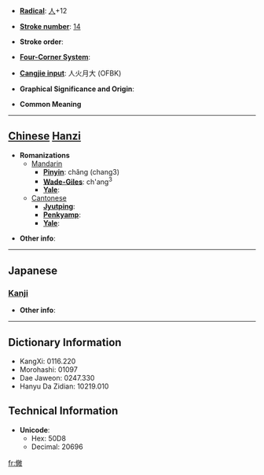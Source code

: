 * '''[[Wiktionary:Chinese radical index| Radical]]''': [[Wiktionary:Chinese radical index 人|人]]+12

* '''[[Wiktionary:Chinese total strokes index|Stroke number]]''': [[Wiktionary:Chinese total strokes index 14|14]]

* '''Stroke order''': 

* '''[[Wiktionary:Chinese four corner index|Four-Corner System]]''': 

* '''[[Wiktionary:Chinese Cangjie index|Cangjie input]]''': 人火月大 (OFBK)

* '''Graphical Significance and Origin''': 

* '''Common Meaning'''

----

== [[Chinese]] [[Hanzi]] ==

* '''Romanizations'''
** [[Mandarin]]
*** '''[[Pinyin]]''': chǎng (chang3)
*** '''[[Wade-Giles]]''': ch'ang<sup>3</sup>
*** '''[[Yale]]''': 
**[[Cantonese]]
***'''[[Jyutping]]''':
***'''[[Penkyamp]]''': 
***'''[[Yale]]''': 

* '''Other info''': 

----

==Japanese==
===[[Kanji]]===
{{kanji|on readings=[[しょう]] (shō)
|kun readings=[[ひろい]] (hiroi)
}}

* '''Other info''':  

----

== Dictionary Information ==

* KangXi: 0116.220
* Morohashi: 01097
* Dae Jaweon: 0247.330
* Hanyu Da Zidian: 10219.010

== Technical Information ==

* '''Unicode''':
** Hex: 50D8
** Decimal: 20696

[[fr:僘]]